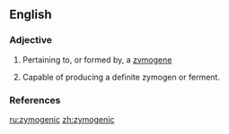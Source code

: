 ==English==

===Adjective===
{{en-adj|-}}

# {{biology}} Pertaining to, or formed by, a [[zymogene]] 
# {{biology}} Capable of producing a definite zymogen or ferment. 

===References===
{{1913}}

[[ru:zymogenic]]
[[zh:zymogenic]]